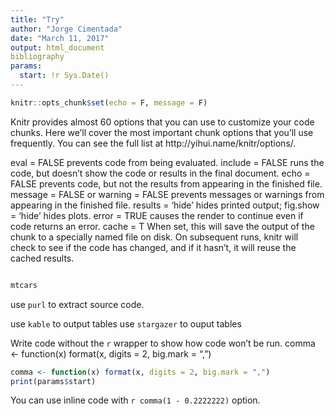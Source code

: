 ```yaml
---
title: "Try"
author: "Jorge Cimentada"
date: "March 11, 2017"
output: html_document
bibliography
params:
  start: !r Sys.Date()
---
```


```r
knitr::opts_chunk$set(echo = F, message = F)
```


Knitr provides almost 60 options that you can use to customize your code chunks. Here we’ll cover the most important chunk options that you’ll use frequently. You can see the full list at http://yihui.name/knitr/options/.


eval = FALSE prevents code from being evaluated.
include = FALSE runs the code, but doesn’t show the code or results in the final document.
echo = FALSE prevents code, but not the results from appearing in the finished file.
message = FALSE or warning = FALSE prevents messages or warnings from appearing in the finished file.
results = 'hide' hides printed output; fig.show = 'hide' hides plots.
error = TRUE causes the render to continue even if code returns an error.
cache = T When set, this will save the output of the chunk to a specially named file on disk. On subsequent runs, knitr will check to see if the code has changed, and if it hasn’t, it will reuse the cached results.

```r

```


```r
mtcars
```

use `purl` to extract source code.

use `kable` to output tables
use `stargazer` to ouput tables


Write code without the ```r ``` wrapper to show how code won't be run.
comma <- function(x) format(x, digits = 2, big.mark = ",")


```r
comma <- function(x) format(x, digits = 2, big.mark = ",")
print(params$start)
```

You can use inline code with `r comma(1 - 0.2222222)` option.